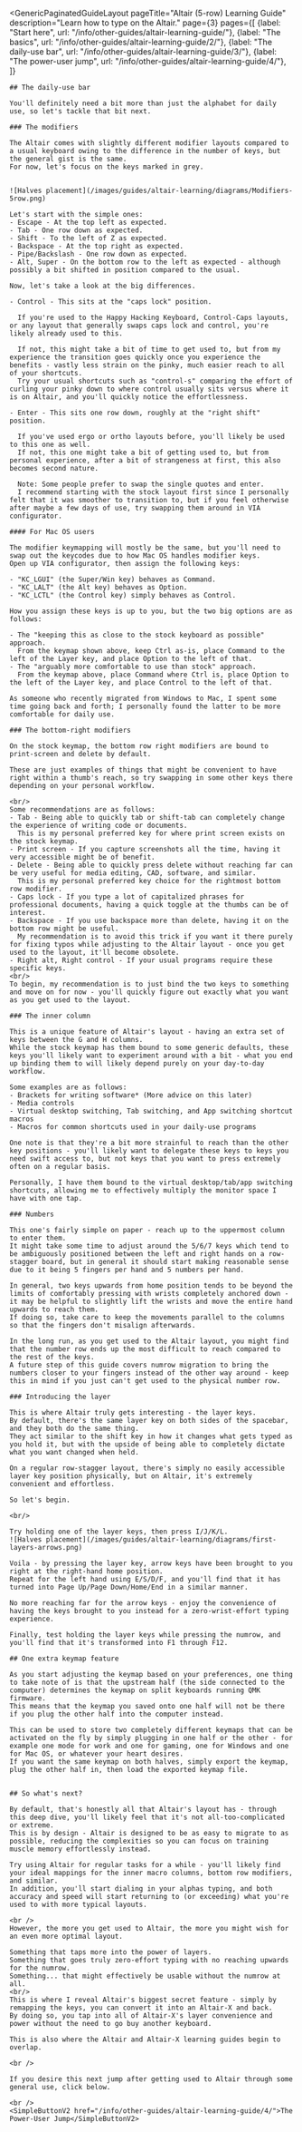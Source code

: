 ---
---


<GenericPaginatedGuideLayout 
	pageTitle="Altair (5-row) Learning Guide"
  description="Learn how to type on the Altair."
  page={3}
  pages={[
    {label: "Start here", url: "/info/other-guides/altair-learning-guide/"},
    {label: "The basics", url: "/info/other-guides/altair-learning-guide/2/"},
    {label: "The daily-use bar", url: "/info/other-guides/altair-learning-guide/3/"},
    {label: "The power-user jump", url: "/info/other-guides/altair-learning-guide/4/"},
  ]}
>

  <AltMarkdownRenderer>

    ## The daily-use bar

    You'll definitely need a bit more than just the alphabet for daily use, so let's tackle that bit next.
      
    ### The modifiers 

    The Altair comes with slightly different modifier layouts compared to a usual keyboard owing to the difference in the number of keys, but the general gist is the same.  
    For now, let's focus on the keys marked in grey.

    
    ![Halves placement](/images/guides/altair-learning/diagrams/Modifiers-5row.png)

    Let's start with the simple ones:
    - Escape - At the top left as expected.
    - Tab - One row down as expected.
    - Shift - To the left of Z as expected.
    - Backspace - At the top right as expected.
    - Pipe/Backslash - One row down as expected.
    - Alt, Super - On the bottom row to the left as expected - although possibly a bit shifted in position compared to the usual.

    Now, let's take a look at the big differences.

    - Control - This sits at the "caps lock" position.  
        
      If you're used to the Happy Hacking Keyboard, Control-Caps layouts, or any layout that generally swaps caps lock and control, you're likely already used to this.  
        
      If not, this might take a bit of time to get used to, but from my experience the transition goes quickly once you experience the benefits - vastly less strain on the pinky, much easier reach to all of your shortcuts.  
      Try your usual shortcuts such as "control-s" comparing the effort of curling your pinky down to where control usually sits versus where it is on Altair, and you'll quickly notice the effortlessness.  
    
    - Enter - This sits one row down, roughly at the "right shift" position.  
        
      If you've used ergo or ortho layouts before, you'll likely be used to this one as well.  
      If not, this one might take a bit of getting used to, but from personal experience, after a bit of strangeness at first, this also becomes second nature.

      Note: Some people prefer to swap the single quotes and enter.  
      I recommend starting with the stock layout first since I personally felt that it was smoother to transition to, but if you feel otherwise after maybe a few days of use, try swapping them around in VIA configurator.

    #### For Mac OS users

    The modifier keymapping will mostly be the same, but you'll need to swap out the keycodes due to how Mac OS handles modifier keys.  
    Open up VIA configurator, then assign the following keys:  

    - "KC_LGUI" (the Super/Win key) behaves as Command.
    - "KC_LALT" (the Alt key) behaves as Option.
    - "KC_LCTL" (the Control key) simply behaves as Control.

    How you assign these keys is up to you, but the two big options are as follows:

    - The "keeping this as close to the stock keyboard as possible" approach.  
      From the keymap shown above, keep Ctrl as-is, place Command to the left of the Layer key, and place Option to the left of that.  
    - The "arguably more comfortable to use than stock" approach.  
      From the keymap above, place Command where Ctrl is, place Option to the left of the Layer key, and place Control to the left of that.  
    
    As someone who recently migrated from Windows to Mac, I spent some time going back and forth; I personally found the latter to be more comfortable for daily use.  

    ### The bottom-right modifiers

    On the stock keymap, the bottom row right modifiers are bound to print-screen and delete by default.  
      
    These are just examples of things that might be convenient to have right within a thumb's reach, so try swapping in some other keys there depending on your personal workflow.

    <br/>
    Some recommendations are as follows:  
    - Tab - Being able to quickly tab or shift-tab can completely change the experience of writing code or documents.  
      This is my personal preferred key for where print screen exists on the stock keymap.
    - Print screen - If you capture screenshots all the time, having it very accessible might be of benefit.  
    - Delete - Being able to quickly press delete without reaching far can be very useful for media editing, CAD, software, and similar.  
      This is my personal preferred key choice for the rightmost bottom row modifier.
    - Caps lock - If you type a lot of capitalized phrases for professional documents, having a quick toggle at the thumbs can be of interest.  
    - Backspace - If you use backspace more than delete, having it on the bottom row might be useful.  
      My recommendation is to avoid this trick if you want it there purely for fixing typos while adjusting to the Altair layout - once you get used to the layout, it'll become obsolete.
    - Right alt, Right control - If your usual programs require these specific keys.
    <br/>
    To begin, my recommendation is to just bind the two keys to something and move on for now - you'll quickly figure out exactly what you want as you get used to the layout.

    ### The inner column

    This is a unique feature of Altair's layout - having an extra set of keys between the G and H columns.  
    While the stock keymap has them bound to some generic defaults, these keys you'll likely want to experiment around with a bit - what you end up binding them to will likely depend purely on your day-to-day workflow.
      
    Some examples are as follows:
    - Brackets for writing software* (More advice on this later)
    - Media controls
    - Virtual desktop switching, Tab switching, and App switching shortcut macros
    - Macros for common shortcuts used in your daily-use programs

    One note is that they're a bit more strainful to reach than the other key positions - you'll likely want to delegate these keys to keys you need swift access to, but not keys that you want to press extremely often on a regular basis.

    Personally, I have them bound to the virtual desktop/tab/app switching shortcuts, allowing me to effectively multiply the monitor space I have with one tap.

    ### Numbers

    This one's fairly simple on paper - reach up to the uppermost column to enter them.  
    It might take some time to adjust around the 5/6/7 keys which tend to be ambiguously positioned between the left and right hands on a row-stagger board, but in general it should start making reasonable sense due to it being 5 fingers per hand and 5 numbers per hand.  

    In general, two keys upwards from home position tends to be beyond the limits of comfortably pressing with wrists completely anchored down - it may be helpful to slightly lift the wrists and move the entire hand upwards to reach them.  
    If doing so, take care to keep the movements parallel to the columns so that the fingers don't misalign afterwards.  

    In the long run, as you get used to the Altair layout, you might find that the number row ends up the most difficult to reach compared to the rest of the keys.  
    A future step of this guide covers numrow migration to bring the numbers closer to your fingers instead of the other way around - keep this in mind if you just can't get used to the physical number row.  

    ### Introducing the layer 

    This is where Altair truly gets interesting - the layer keys.  
    By default, there's the same layer key on both sides of the spacebar, and they both do the same thing.  
    They act similar to the shift key in how it changes what gets typed as you hold it, but with the upside of being able to completely dictate what you want changed when held.  

    On a regular row-stagger layout, there's simply no easily accessible layer key position physically, but on Altair, it's extremely convenient and effortless.

    So let's begin.

    <br/>

    Try holding one of the layer keys, then press I/J/K/L.  
    ![Halves placement](/images/guides/altair-learning/diagrams/first-layers-arrows.png)
      
    Voila - by pressing the layer key, arrow keys have been brought to you right at the right-hand home position.  
    Repeat for the left hand using E/S/D/F, and you'll find that it has turned into Page Up/Page Down/Home/End in a similar manner.  

    No more reaching far for the arrow keys - enjoy the convenience of having the keys brought to you instead for a zero-wrist-effort typing experience.  

    Finally, test holding the layer keys while pressing the numrow, and you'll find that it's transformed into F1 through F12.  

    ## One extra keymap feature

    As you start adjusting the keymap based on your preferences, one thing to take note of is that the upstream half (the side connected to the computer) determines the keymap on split keyboards running QMK firmware.  
    This means that the keymap you saved onto one half will not be there if you plug the other half into the computer instead.  
      
    This can be used to store two completely different keymaps that can be activated on the fly by simply plugging in one half or the other - for example one mode for work and one for gaming, one for Windows and one for Mac OS, or whatever your heart desires.  
    If you want the same keymap on both halves, simply export the keymap, plug the other half in, then load the exported keymap file.  


    ## So what's next?

    By default, that's honestly all that Altair's layout has - through this deep dive, you'll likely feel that it's not all-too-complicated or extreme.  
    This is by design - Altair is designed to be as easy to migrate to as possible, reducing the complexities so you can focus on training muscle memory effortlessly instead.  
      
    Try using Altair for regular tasks for a while - you'll likely find your ideal mappings for the inner macro columns, bottom row modifiers, and similar.  
    In addition, you'll start dialing in your alphas typing, and both accuracy and speed will start returning to (or exceeding) what you're used to with more typical layouts.  

    <br />
    However, the more you get used to Altair, the more you might wish for an even more optimal layout.  
      
    Something that taps more into the power of layers.  
    Something that goes truly zero-effort typing with no reaching upwards for the numrow.   
    Something... that might effectively be usable without the numrow at all.  
    <br/>
    This is where I reveal Altair's biggest secret feature - simply by remapping the keys, you can convert it into an Altair-X and back.  
    By doing so, you tap into all of Altair-X's layer convenience and power without the need to go buy another keyboard.  
      
    This is also where the Altair and Altair-X learning guides begin to overlap.     

    <br />

    If you desire this next jump after getting used to Altair through some general use, click below.

    <br />
    <SimpleButtonV2 href="/info/other-guides/altair-learning-guide/4/">The Power-User Jump</SimpleButtonV2>
    
    
  </AltMarkdownRenderer>
			
</GenericPaginatedGuideLayout>


